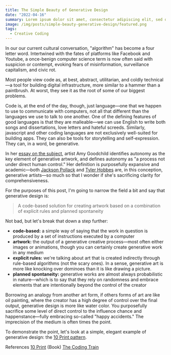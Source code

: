 ```yaml
---
title: The Simple Beauty of Generative Design
date: "2022-04-16"
summary: Lorem ipsum dolor sit amet, consectetur adipiscing elit, sed do eiusmod tempor incididunt ut labore et dolore magna aliqua
image: /img/posts/simple-beauty-generative-design/featured.png
tags:
  - Creative Coding
---
```


In our our current cultural conversation, "algorithm" has become a four letter word. Intertwined with the fates of platforms like Facebook and Youtube, a once-benign computer science term is now often said with suspicion or contempt, evoking fears of misinformation, surveillance capitalism, and civic rot.

Most people view code as, at best, abstract, utilitarian, and coldly technical—a tool for building digital infrastructure, more similar to a hammer than a paintbrush. At worst, they see it as the root of some of our biggest problems.

Code is, at the end of the day, though, just language—one that we happen to use to communicate with computers, not all that different than the languages we use to talk to one another. One of the defining features of good languages is that they are malleable—we can use English to write both songs and dissertations, love letters and hateful screeds. Similarly, javascript and other coding languages are not exclusively well-suited for building apps. They can also be tools for storytelling and self-expression. They can, in a word, be generative.

In her [essay on the subject](https://www.amygoodchild.com/blog/what-is-generative-art), artist Amy Goodchild identifies autonomy as the key element of generative artwork, and defines autonomy as "a process not under direct human control." Her definition is purposefully expansive and academic—both [Jackson Pollack](https://en.wikipedia.org/wiki/Jackson_Pollock) and [Tyler Hobbes](https://tylerxhobbs.com/) are, in this conception, generative artists—so much so that I wonder if she's sacrificing clarity for comprehensiveness.

For the purposes of this post, I'm going to narrow the field a bit and say that generative design is:

> A code-based solution for creating artwork based on a combination of explicit rules and planned spontaneity

Not bad, but let's break that down a step further:

- **code-based:** a simple way of saying that the work in question is produced by a set of instructions executed by a computer
- **artwork:** the output of a generative creative process—most often either images or animations, though you can certainly create generative work in any medium
- **explicit rules:** we're talking about art that is created indirectly through rule-based algorithms (not the scary ones). In a sense, generative art is more like knocking over dominoes than it is like drawing a picture.
- **planned spontaneity:** generative works are almost always probabilistic in nature—which is to say that they rely on randomness and embrace elements that are intentionally beyond the control of the creator

Borrowing an analogy from another art form, if others forms of art are like oil painting, where the creator has a high degree of control over the final output, generative design is more like water color. You purposefully sacrifice some level of direct control to the influence chance and happenstance—fully embracing so-called "happy accidents." The imprecision of the medium is often times the point.

To demonstrate the point, let's look at a simple, elegant example of generative design: the [10 Print pattern](https://www.youtube.com/watch?v=m9joBLOZVEo).

References
[10 Print](https://10print.org/10_PRINT_121114.pdf) (Book)
[The Coding Train](https://www.youtube.com/watch?v=bEyTZ5ZZxZs)
